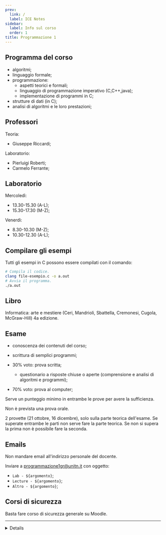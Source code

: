 ```yaml
---
prev:
  link: /
  label: ICE Notes
sidebar:
  label: Info sul corso
  order: 1
title: Programmazione 1
---
```



## Programma del corso

- algoritmi;
- linguaggio formale;
- programmazione:
  - aspetti teorici e formali;
  - linguaggio di programmazione imperativo (C,C++,java);
  - implementazione di programmi in C;
- strutture di dati (in C);
- analisi di algoritmi e le loro prestazioni;

## Professori

Teoria:

- Giuseppe Riccardi;

Laboratorio:

- Pierluigi Roberti;
- Carmelo Ferrante;

## Laboratorio

Mercoledì:

- 13.30-15.30 (A-L);
- 15.30-17.30 (M-Z);

Venerdì:

- 8.30-10.30 (M-Z);
- 10.30-12.30 (A-L);

## Compilare gli esempi

Tutti gli esempi in C possono essere compilati con il comando:

```sh
# Compila il codice.
clang file-esempio.c -o a.out
# Avvia il programma.
./a.out
```

## Libro

Informatica: arte e mestiere (Ceri, Mandrioli, Sbattella, Cremonesi, Cugola,
McGraw-Hill) 4a edizione.

## Esame

- conoscenza dei contenuti del corso;
- scrittura di semplici programmi;

- 30% voto: prova scritta;
  - questionario a risposte chiuse o aperte (comprensione e analisi di algoritmi
    e programmi);
- 70% voto: prova al computer;

Serve un punteggio minimo in entrambe le prove per avere la sufficienza.

Non è prevista una prova orale.

2 provette (21 ottobre, 16 dicembre), solo sulla parte teorica dell'esame. Se
superate entrambe le parti non serve fare la parte teorica. Se non si supera la
prima non è possibile fare la seconda.

## Emails

Non mandare email all'indirizzo personale del docente.

Inviare a [programmazione1gr@unitn.it](programmazione1gr@unitn.it) con oggetto:

- `Lab - ${argomento}`;
- `Lecture - ${argomento}`;
- `Altro - ${argomento}`;

## Corsi di sicurezza

Basta fare corso di sicurezza generale su Moodle.

---

<Details summary="Lezioni">

<ul>
  {(await getCollection("docs"))
    .filter((c) => c.slug.startsWith("programmazione-1/lezioni/"))
    .map((c) => (
      <li>
        <a href={`/${c.slug}`}>{c.data.title}</a>
      </li>
    ))}
</ul>

</Details>
